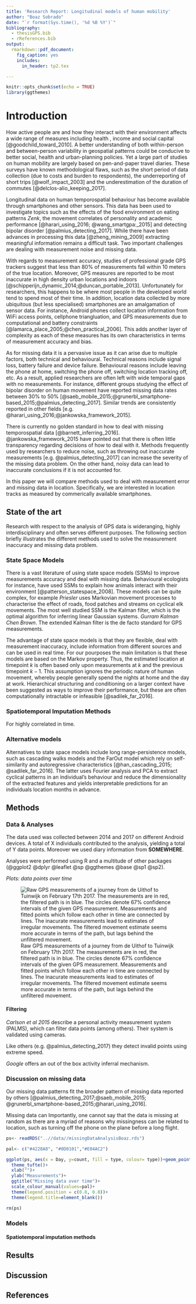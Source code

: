 ```yaml
---
title: 'Research Report: Longitudinal models of human mobility'
author: "Boaz Sobrado"
date: "`r format(Sys.time(), '%d %B %Y')`"
bibliography:
  - thesisGPS.bib
  - rReferences.bib
output:
  rmarkdown::pdf_document:
    fig_caption: yes        
    includes:  
      in_header: tp2.tex

---
```


```r
knitr::opts_chunk$set(echo = TRUE)
library(ggthemes)
```

# Introduction

How active people are and how they interact with their environment affects a wide range of measures including health , income and social capital [@goodchild_toward_2010]. A better understanding of both within-person and between-person variability in geospatial patterns could be conducive to better social, health and urban-planning policies. Yet a large part of studies on human mobility are largely based on pen-and-paper travel diaries. These surveys have known methodological flaws, such as the short period of data collection (due to costs and burden to respondents), the underreporting of short trips [@wolf_impact_2003] and the underestimation of the duration of commutes [@delclos-alio_keeping_2017].

Longitudinal data on human temporospatial behaviour has become available through smartphones and other sensors. This data has been used to investigate topics such as the effects of the food environment on eating patterns *Zenk*, the movement correlates of personality and academic performance [@harari_using_2016; @wang_smartgpa:_2015] and detecting bipolar disorder [@palmius_detecting_2017]. While there have been advances in processing this data [@zheng_mining_2009] extracting meaningful information remains a difficult task. Two important challenges are dealing with measurement noise and missing data.

With regards to measurement accuracy, studies of professional grade GPS trackers suggest that less than 80% of measurements fall within 10 meters of the true location. Moreover, GPS measures are reported to be most inaccurate in high density urban locations and indoors [@schipperijn_dynamic_2014;@duncan_portable_2013]. Unfortunately for researchers, this happens to be where most people in the developed world tend to spend most of their time. In addition, location data collected by more ubiquitous (but less specialised) smartphones are an amalgamation of sensor data. For instance, Android phones collect location information from WiFi access points, cellphone triangluation, and GPS measurements due to computational and battery constraints [@lamarca_place_2005;@chen_practical_2006]. This adds another layer of complexity as each of these measures has its own characteristics in terms of measurement accuracy and bias.

As for missing data it is a pervasive issue as it can arise due to multiple factors, both technical and behavioural. Technical reasons include signal loss, battery failure and device failure. Behavioural reasons include leaving the phone at home, switching the phone off, switching location tracking off, etc. As a result, applied researchers are often left with wide temporal gaps with no measurements. For instance, different groups studying the effect of bipolar disorder on human movement have reported missing data rates between 30% to 50% [@saeb_mobile_2015;@grunerbl_smartphone-based_2015;@palmius_detecting_2017]. Similar trends are consistently reported in other fields [e.g. @harari_using_2016;@jankowska_framework_2015].

There is currently no golden standard in how to deal with missing temporospatial data [@barnett_inferring_2016]. @jankowska_framework_2015 have pointed out that there is often little transparency regarding decisions of how to deal with it. Methods frequently used by researchers to reduce noise, such as throwing out inaccurate measurements [e.g. @palmius_detecting_2017] can increase the severity of the missing data problem. On the other hand, noisy data can lead to inaccurate conclusions if it is not accounted for.

In this paper we will compare methods used to deal with measurement error and missing data in location. Specifically, we are interested in location tracks as measured by commerically available smartphones. 

## State of the art

Research with respect to the analysis of GPS data is wideranging, highly interdisciplinary and often serves different purposes. The following section briefly illustrates the different methods used to solve the measurement inaccuracy and missing data problem.

### State Space Models

There is a vast literature of using state space models (SSMs) to improve measurements accuracy and deal with missing data. Behavioural ecologists for instance, have used SSMs to explain how animals interact with their environment [@patterson_statespace_2008]. These models can be quite complex, for example *Priesler* uses Markovian movement processes to characterise the effect of roads, food patches and streams on cyclical elk movements. The most well studied SSM is the Kalman filter, which is the optimal algorithm for inferring linear Gaussian systems. *Gurram* *Kalman* *Chen* *Brown*. The extended Kalman filter is the de facto standard for GPS measurements. 

The advantage of state space models is that they are flexible, deal with measurement inaccuracy, include information from different sources and can be used in real time. For our pourposes the main limitation is that these models are based on the Markov property. Thus, the estimated location at timepoint $k$ is often based only upon measurements at $k$ and the previous timepoint $k-1$. This assumption ignores the periodic nature of human movement, whereby people generally spend the nights at home and the day at work. Hierarchical structuring and conditioning on a larger context have been suggested as ways to improve their performance, but these are often computationally intractable or infeasible [@sadilek_far_2016].

### Spatiotemporal Imputation Methods

For highly correlated in time.


### Alternative models

Alternatives to state space models include long range-persistence models, such as cascading walks models  and the FarOut model which rely on self-similarity and autoregressive characteristics [@han_cascading_2015; @sadilek_far_2016]. The latter uses Fourier analysis and PCA to extract cyclical patterns in an individual's behaviour and reduce the dimensionality of the extracted features and yields interpretable predictions for an individuals location months in advance. 

## Methods

### Data & Analyses

The data used was collected between 2014 and 2017 on different Android devices. A total of X individuals contributed to the analysis, yielding a total of Y data points. Moreover we used diary information from **SOMEWHERE**.

Analyses were performed using R and a multitude of other packages (@ggplot2 @dplyr @leaflet @sp @ggthemes @base @sp1 @sp2).

*Plots: data points over time*

![Raw GPS measurements of a journey from de Uithof to Tuinwijk on February 17th 2017. The measurements are in red, the filtered path is in blue. The circles denote 67% confidence intervals of the given GPS measurement. Measurements and fitted points which follow each other in time are connected by lines. The inacurate measurements lead to estimates of irregular movements. The filtered movement estimate seems more accurate in terms of the path, but lags behind the unfiltered movement.](//img//Map1.png)


#### Filtering

*Carlson et al 2015* describe a personal activity measurement system (PALMS), which can filter data points (among others). Their system is validated using cameras.

Like others (e.g. @palmius_detecting_2017) they detect invalid points using extreme speed.

*Google* offers an out of the box activity inferral mechanism.

### Discussion on missing data

Our missing data patterns fit the broader pattern of missing data reported by others [@palmius_detecting_2017;@saeb_mobile_2015; @grunerbl_smartphone-based_2015;@harari_using_2016]. 

Missing data can  Importantly, one cannot say that the data is missing at random as there are a myriad of reasons why missingness can be related to location, such as turning off the phone on the plane before a long flight.

```r

ps<- readRDS("..//data//missingDataAnalysisBoaz.rds")

pal<- c("#4228A8", "#0D0101","#E04AC2")

ggplot(ps, aes(x = Day, y=count, fill = type, colour= type))+geom_point()+
  theme_tufte()+
  xlab("")+
  ylab("Measurements")+
  ggtitle("Missing data over time")+
  scale_colour_manual(values=pal)+
  theme(legend.position = c(0.8, 0.8))+
  theme(legend.title=element_blank())

rm(ps)
```

### Models

#### Spatiotemporal imputation methods


## Results

## Discussion

## References
